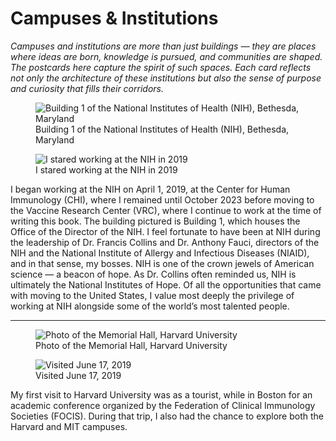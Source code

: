 # Campuses & Institutions

*Campuses and institutions are more than just buildings — they are places where ideas are born, knowledge is pursued, and communities are shaped. The postcards here capture the spirit of such spaces. Each card reflects not only the architecture of these institutions but also the sense of purpose and curiosity that fills their corridors.*

:::{layout-ncol="2"}
![Building 1 of the National Institutes of Health (NIH), Bethesda, Maryland](nih-maryland-front.webp){fig-alt="Photo of building 1 of the National Institutes of Health, Bethesda, Maryland" group="nih"}

![I stared working at the NIH in 2019](nih-maryland-back.webp){fig-alt="Back of the postcard with my appointment years at the NIH" group="nih"}
:::

I began working at the NIH on April 1, 2019, at the Center for Human Immunology (CHI), where I remained until October 2023 before moving to the Vaccine Research Center (VRC), where I continue to work at the time of writing this book. The building pictured is Building 1, which houses the Office of the Director of the NIH. I feel fortunate to have been at NIH during the leadership of Dr. Francis Collins and Dr. Anthony Fauci, directors of the NIH and the National Institute of Allergy and Infectious Diseases (NIAID), and in that sense, my bosses. NIH is one of the crown jewels of American science — a beacon of hope. As Dr. Collins often reminded us, NIH is ultimately the National Institutes of Hope. Of all the opportunities that came with moving to the United States, I value most deeply the privilege of working at NIH alongside some of the world’s most talented people.

---

:::{layout-ncol="2"}
![Photo of the Memorial Hall, Harvard University](harvard-focis-front.webp){fig-alt="Photo of the Memorial Hall, Harvard University" group=""}

![Visited June 17, 2019](harvard-focis-back.webp){fig-alt="Back of the postcard with the date of visit" group=""}
:::

My first visit to Harvard University was as a tourist, while in Boston for an academic conference organized by the Federation of Clinical Immunology Societies (FOCIS). During that trip, I also had the chance to explore both the Harvard and MIT campuses.